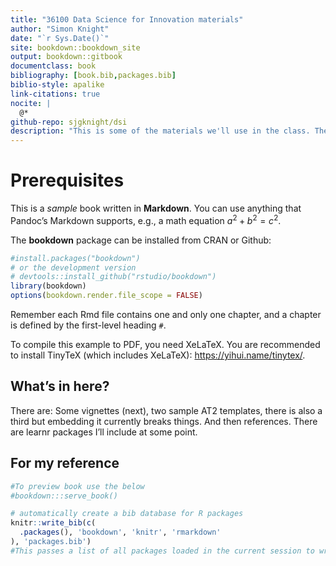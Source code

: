 ```yaml
--- 
title: "36100 Data Science for Innovation materials"
author: "Simon Knight"
date: "`r Sys.Date()`"
site: bookdown::bookdown_site
output: bookdown::gitbook
documentclass: book
bibliography: [book.bib,packages.bib]
biblio-style: apalike
link-citations: true
nocite: | 
  @*
github-repo: sjgknight/dsi
description: "This is some of the materials we'll use in the class. These materials were published with the package bookdown::gitbook."
---
```


# Prerequisites

This is a _sample_ book written in **Markdown**. You can use anything that Pandoc's Markdown supports, e.g., a math equation $a^2 + b^2 = c^2$.

The **bookdown** package can be installed from CRAN or Github:

```r
#install.packages("bookdown")
# or the development version
# devtools::install_github("rstudio/bookdown")
library(bookdown)
options(bookdown.render.file_scope = FALSE)
```

Remember each Rmd file contains one and only one chapter, and a chapter is defined by the first-level heading `#`.

To compile this example to PDF, you need XeLaTeX. You are recommended to install TinyTeX (which includes XeLaTeX): <https://yihui.name/tinytex/>.

## What's in here?
There are: Some vignettes (next), two sample AT2 templates, there is also a third but embedding it currently breaks things. And then references.
There are learnr packages I'll include at some point. 


## For my reference
```r
#To preview book use the below
#bookdown:::serve_book()
```

```r
# automatically create a bib database for R packages
knitr::write_bib(c(
  .packages(), 'bookdown', 'knitr', 'rmarkdown'
), 'packages.bib')
#This passes a list of all packages loaded in the current session to write_bib, which writes the citations to "packages.bib" Notice we've separated "book.bib" from "packages.bib", so this works for packages, and you can create your book.bib manually
```
